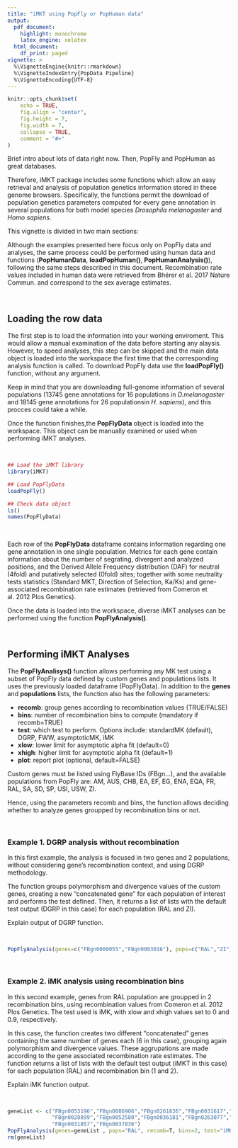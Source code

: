 ```yaml
---
title: "iMKT using PopFly or PopHuman data"
output:
  pdf_document:
    highlight: monochrome
    latex_engine: xelatex
  html_document:
    df_print: paged
vignette: >
  %\VignetteEngine{knitr::rmarkdown}  
  %\VignetteIndexEntry{PopData Pipeline}  
  %\VignetteEncoding{UTF-8}
---
```

```r
knitr::opts_chunk$set(
	echo = TRUE,
	fig.align = "center",
	fig.height = 7,
	fig.width = 7,
	collapse = TRUE,
	comment = "#>"
)
```

Brief intro about lots of data right now. Then, PopFly and PopHuman as great databases.

Therefore, iMKT package includes some functions which allow an easy retrieval and analysis of population genetics information stored in these genome browsers. Specifically, the functions permit the download of population genetics parameters computed for every gene annotation in several populations for both model species *Drosophila melanogaster* and *Homo sapiens*.

This vignette is divided in two main sections:

\begin{itemize}
\item
  Loading the row data
\item
  Performing iMKT analyses
\end{itemize}

Although the examples presented here focus only on PopFly data and analyses, the same process could be performed using human data and functions (**PopHumanData**, **loadPopHuman()**, **PopHumanAnalysis()**), following the same steps described in this document. Recombination rate values included in human data were retrieved from Bhérer et al. 2017 Nature Commun. and correspond to the sex average estimates.

&nbsp;

## Loading the row data

The first step is to load the information into your working enviroment. This would allow a manual examination of the data before starting any alaysis. However, to speed analyses, this step can be skipped and the main data object is loaded into the workspace the first time that the corresponding analysis function is called. To download PopFly data use the **loadPopFly()** function, without any argument. 

Keep in mind that you are downloading full-genome information of several populations (13745 gene annotations for 16 populations in *D.melanogaster* and 18145 gene annotations for 26 populationsin *H. sapiens*), and this procces could take a while.

Once the function finishes,the **PopFlyData** object is loaded into the workspace. This object can be manually examined or used when performing iMKT analyses.
  
&nbsp;

```r
## Load the iMKT library
library(iMKT)

## Load PopFlyData
loadPopFly()

## Check data object
ls()
names(PopFlyData)
```

&nbsp;
  
Each row of the **PopFlyData** dataframe contains information regarding one gene annotation in one single population. Metrics for each gene contain information about the number of segrating, divergent and analyzed positions, and the Derived Allele Frequency distribution (DAF) for neutral (4fold) and putatively selected (0fold) sites; together with some neutrality tests statistics (Standard MKT, Direction of Selection, Ka/Ks) and gene-associated recombination rate estimates (retrieved from Comeron et al. 2012 Plos Genetics).

Once the data is loaded into the workspace, diverse iMKT analyses can be performed using the function **PopFlyAnalysis()**.

&nbsp;
&nbsp;

## Performing iMKT Analyses
  
The **PopFlyAnalisys()** function allows performing any MK test using a subset of PopFly data defined by custom genes and populations lists. It uses the previously loaded dataframe (PopFlyData). In addition to the **genes** and **populations** lists, the function also has the following parameters:

  - **recomb**: group genes according to recombination values (TRUE/FALSE)
  - **bins**: number of recombination bins to compute (mandatory if recomb=TRUE)
  - **test**: which test to perform. Options include: standardMK (default), DGRP, FWW, asymptoticMK, iMK
  - **xlow**: lower limit for asymptotic alpha fit (default=0)
  - **xhigh**: higher limit for asymptotic alpha fit (default=1)
  - **plot**: report plot (optional, default=FALSE)

Custom genes must be listed using FlyBase IDs (FBgn...), and the available populations from PopFly are: AM, AUS, CHB, EA, EF, EG, ENA, EQA, FR, RAL, SA, SD, SP, USI, USW, ZI.

Hence, using the parameters recomb and bins, the function allows deciding whether to analyze genes groupped by recombination bins or not.

&nbsp;

### Example 1. DGRP analysis without recombination
  
In this first example, the analysis is focused in two genes and 2 populations, without considering gene's recombination context, and using DGRP methodology. 

The function groups polymorphism and divergence values of the custom genes, creating a new "concatenated gene" for each population of interest and performs the test defined. Then, it returns a list of lists with the default test output (DGRP in this case) for each population (RAL and ZI).

Explain output of DGRP function.

&nbsp;

```r
PopFlyAnalysis(genes=c("FBgn0000055","FBgn0003016"), pops=c("RAL","ZI"), recomb=F, test="DGRP", plot=TRUE)
```
  
&nbsp;
&nbsp;
  
### Example 2. iMK analysis using recombination bins
 
In this second example, genes from RAL population are groupped in 2 recombination bins, using recombination values from Comeron et al. 2012 Plos Genetics. The test used is iMK, with xlow and xhigh values set to 0 and 0.9, respectively.

In this case, the function creates two different "concatenated" genes containing the same number of genes each (6 in this case), grouping again polymorphism and divergence values. These aggrupations are made according to the gene associated recombination rate estimates. The function returns a list of lists with the default test output (iMKT in this case) for each population (RAL) and recombination bin (1 and 2).

Explain iMK function output.

&nbsp;

```r
geneList <- c("FBgn0053196","FBgn0086906","FBgn0261836","FBgn0031617","FBgn0260965",
              "FBgn0028899","FBgn0052580","FBgn0036181","FBgn0263077","FBgn0013733",
              "FBgn0031857","FBgn0037836")
PopFlyAnalysis(genes=geneList , pops="RAL", recomb=T, bins=2, test="iMK", xlow=0, xhigh=0.9, plot=TRUE)
rm(geneList)
```
  
&nbsp;
